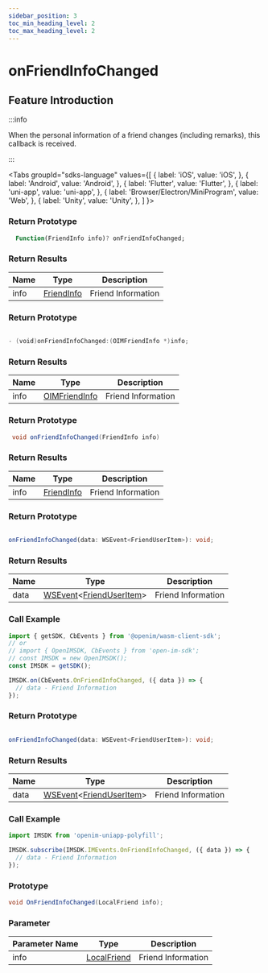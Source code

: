 ```yaml
---
sidebar_position: 3
toc_min_heading_level: 2
toc_max_heading_level: 2
---
```


# onFriendInfoChanged

## Feature Introduction

:::info

When the personal information of a friend changes (including remarks), this callback is received.

:::

<Tabs
groupId="sdks-language"
values={[
{ label: 'iOS', value: 'iOS', },
{ label: 'Android', value: 'Android', },
{ label: 'Flutter', value: 'Flutter', },
{ label: 'uni-app', value: 'uni-app', },
{ label: 'Browser/Electron/MiniProgram', value: 'Web', },
{ label: 'Unity', value: 'Unity', },
]
}>

<TabItem value="Flutter">

### Return Prototype

```dart showLineNumbers
  Function(FriendInfo info)? onFriendInfoChanged;
```

### Return Results

| Name | Type                                         | Description       |
| ---- | -------------------------------------------- | ----------------- |
| info | [FriendInfo](/class/relation/friendInfo.mdx) | Friend Information |

</TabItem>

<TabItem value="iOS">

### Return Prototype

```swift showLineNumbers

- (void)onFriendInfoChanged:(OIMFriendInfo *)info;

```

### Return Results

| Name | Type                                          | Description       |
| ---- | --------------------------------------------- | ----------------- |
| info | [OIMFriendInfo](/class/relation/friendInfo.mdx) | Friend Information |

</TabItem>

<TabItem value="Android">

### Return Prototype

```java showLineNumbers
 void onFriendInfoChanged(FriendInfo info)
```

### Return Results

| Name | Type                                         | Description       |
| ---- | -------------------------------------------- | ----------------- |
| info | [FriendInfo](/class/relation/friendInfo.mdx) | Friend Information |

</TabItem>

<TabItem value="Web">

### Return Prototype

```ts showLineNumbers

onFriendInfoChanged(data: WSEvent<FriendUserItem>): void;

```

### Return Results

| Name | Type                                                                              | Description       |
| ---- | --------------------------------------------------------------------------------- | ----------------- |
| data | [WSEvent](/class/response.mdx)<[FriendUserItem](/class/relation/friendInfo.mdx)> | Friend Information |

### Call Example

```js showLineNumbers
import { getSDK, CbEvents } from '@openim/wasm-client-sdk';
// or
// import { OpenIMSDK, CbEvents } from 'open-im-sdk';
// const IMSDK = new OpenIMSDK();
const IMSDK = getSDK();

IMSDK.on(CbEvents.OnFriendInfoChanged, ({ data }) => {
  // data - Friend Information
});
```

</TabItem>

<TabItem value="uni-app">

### Return Prototype

```ts showLineNumbers

onFriendInfoChanged(data: WSEvent<FriendUserItem>): void;

```

### Return Results

| Name | Type                                                                              | Description       |
| ---- | --------------------------------------------------------------------------------- | ----------------- |
| data | [WSEvent](/class/response.mdx)<[FriendUserItem](/class/relation/friendInfo.mdx)> | Friend Information |

### Call Example

```js showLineNumbers
import IMSDK from 'openim-uniapp-polyfill';

IMSDK.subscribe(IMSDK.IMEvents.OnFriendInfoChanged, ({ data }) => {
  // data - Friend Information
});
```

</TabItem>

<TabItem value="Unity">

### Prototype 

```C# showLineNumbers
void OnFriendInfoChanged(LocalFriend info);
```

### Parameter 

| Parameter Name  | Type                                                | Description     |
| ---- | --------------------------------------------------- | -------- |
| info | [LocalFriend](/class/relation/friendInfo.mdx) | Friend Information |

</TabItem>

</Tabs>